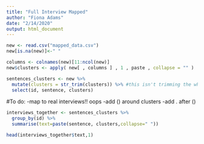 ```yaml
---
title: "Full Interview Mapped"
author: "Fiona Adams"
date: "2/14/2020"
output: html_document
---
```


```r
new <- read.csv("mapped_data.csv")
new[is.na(new)]<-" "
```

```r
columns <- colnames(new)[11:ncol(new)]
new$clusters <- apply( new[ , columns ] , 1 , paste , collapse = "" )

sentences_clusters <- new %>%
  mutate(clusters = str_trim(clusters)) %>% #this isn't trimming the whitespace well? idk
  select(id, sentence, clusters)
```

#To do:
-map to real interviews!! oops
-add () around clusters
-add . after ()

```r
interviews_together <- sentences_clusters %>%
  group_by(id) %>%
  summarise(text=paste(sentence, clusters,collapse=" "))
```

```r
head(interviews_together$text,1)
```


